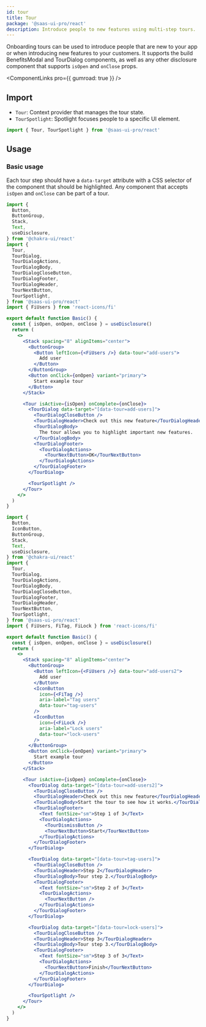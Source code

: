 ```yaml
---
id: tour
title: Tour
package: '@saas-ui-pro/react'
description: Introduce people to new features using multi-step tours.
---
```


Onboarding tours can be used to introduce people that are new to your app or when introducing new features to your customers.
It supports the build BenefitsModal and TourDialog components, as well as any other disclosure component that supports `isOpen` and `onClose` props.

<ComponentLinks pro={{ gumroad: true }} />

## Import

- `Tour`: Context provider that manages the tour state.
- `TourSpotlight`: Spotlight focuses people to a specific UI element.

```js
import { Tour, TourSpotlight } from '@saas-ui-pro/react'
```

## Usage

### Basic usage

Each tour step should have a `data-target` attribute with a CSS selector of the component that should be highlighted.
Any component that accepts `isOpen` and `onClose` can be part of a tour.

```jsx
import {
  Button,
  ButtonGroup,
  Stack,
  Text,
  useDisclosure,
} from '@chakra-ui/react'
import {
  Tour,
  TourDialog,
  TourDialogActions,
  TourDialogBody,
  TourDialogCloseButton,
  TourDialogFooter,
  TourDialogHeader,
  TourNextButton,
  TourSpotlight,
} from '@saas-ui-pro/react'
import { FiUsers } from 'react-icons/fi'

export default function Basic() {
  const { isOpen, onOpen, onClose } = useDisclosure()
  return (
    <>
      <Stack spacing="8" alignItems="center">
        <ButtonGroup>
          <Button leftIcon={<FiUsers />} data-tour="add-users">
            Add user
          </Button>
        </ButtonGroup>
        <Button onClick={onOpen} variant="primary">
          Start example tour
        </Button>
      </Stack>

      <Tour isActive={isOpen} onComplete={onClose}>
        <TourDialog data-target="[data-tour=add-users]">
          <TourDialogCloseButton />
          <TourDialogHeader>Check out this new feature</TourDialogHeader>
          <TourDialogBody>
            The tour allows you to highlight important new features.
          </TourDialogBody>
          <TourDialogFooter>
            <TourDialogActions>
              <TourNextButton>OK</TourNextButton>
            </TourDialogActions>
          </TourDialogFooter>
        </TourDialog>

        <TourSpotlight />
      </Tour>
    </>
  )
}
```

```jsx
import {
  Button,
  IconButton,
  ButtonGroup,
  Stack,
  Text,
  useDisclosure,
} from '@chakra-ui/react'
import {
  Tour,
  TourDialog,
  TourDialogActions,
  TourDialogBody,
  TourDialogCloseButton,
  TourDialogFooter,
  TourDialogHeader,
  TourNextButton,
  TourSpotlight,
} from '@saas-ui-pro/react'
import { FiUsers, FiTag, FiLock } from 'react-icons/fi'

export default function Basic() {
  const { isOpen, onOpen, onClose } = useDisclosure()
  return (
    <>
      <Stack spacing="8" alignItems="center">
        <ButtonGroup>
          <Button leftIcon={<FiUsers />} data-tour="add-users2">
            Add user
          </Button>
          <IconButton
            icon={<FiTag />}
            aria-label="Tag users"
            data-tour="tag-users"
          />
          <IconButton
            icon={<FiLock />}
            aria-label="Lock users"
            data-tour="lock-users"
          />
        </ButtonGroup>
        <Button onClick={onOpen} variant="primary">
          Start example tour
        </Button>
      </Stack>

      <Tour isActive={isOpen} onComplete={onClose}>
        <TourDialog data-target="[data-tour=add-users2]">
          <TourDialogCloseButton />
          <TourDialogHeader>Check out this new feature</TourDialogHeader>
          <TourDialogBody>Start the tour to see how it works.</TourDialogBody>
          <TourDialogFooter>
            <Text fontSize="sm">Step 1 of 3</Text>
            <TourDialogActions>
              <TourDismissButton />
              <TourNextButton>Start</TourNextButton>
            </TourDialogActions>
          </TourDialogFooter>
        </TourDialog>

        <TourDialog data-target="[data-tour=tag-users]">
          <TourDialogCloseButton />
          <TourDialogHeader>Step 2</TourDialogHeader>
          <TourDialogBody>Tour step 2.</TourDialogBody>
          <TourDialogFooter>
            <Text fontSize="sm">Step 2 of 3</Text>
            <TourDialogActions>
              <TourNextButton />
            </TourDialogActions>
          </TourDialogFooter>
        </TourDialog>

        <TourDialog data-target="[data-tour=lock-users]">
          <TourDialogCloseButton />
          <TourDialogHeader>Step 3</TourDialogHeader>
          <TourDialogBody>Tour step 3.</TourDialogBody>
          <TourDialogFooter>
            <Text fontSize="sm">Step 3 of 3</Text>
            <TourDialogActions>
              <TourNextButton>Finish</TourNextButton>
            </TourDialogActions>
          </TourDialogFooter>
        </TourDialog>

        <TourSpotlight />
      </Tour>
    </>
  )
}
```
